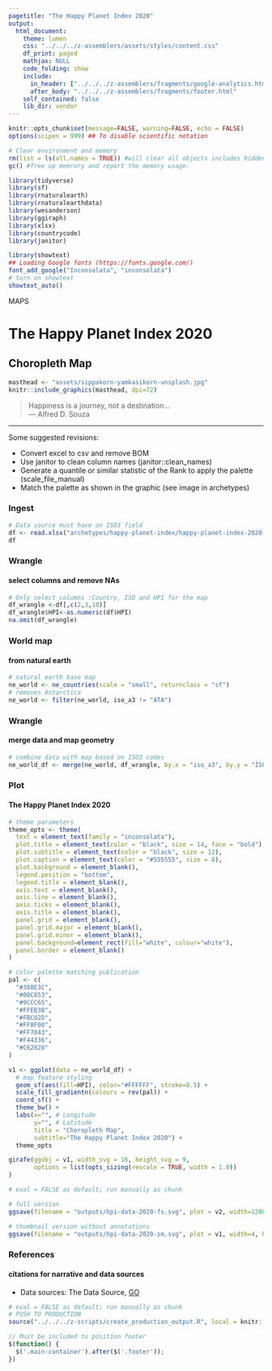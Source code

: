 ```yaml
---
pagetitle: "The Happy Planet Index 2020"
output: 
  html_document:
    theme: lumen
    css: "../../../z-assemblers/assets/styles/content.css"
    df_print: paged
    mathjax: NULL
    code_folding: show
    include:
      in_header: ["../../../z-assemblers/fragments/google-analytics.html", "../../../z-assemblers/fragments/header.html"]
      after_body: "../../../z-assemblers/fragments/footer.html"
    self_contained: false
    lib_dir: vendor
---
```


```r

knitr::opts_chunk$set(message=FALSE, warning=FALSE, echo = FALSE)
options(scipen = 999) ## To disable scientific notation

# Clear environment and memory
rm(list = ls(all.names = TRUE)) #will clear all objects includes hidden objects.
gc() #free up memrory and report the memory usage.

library(tidyverse)
library(sf)
library(rnaturalearth)
library(rnaturalearthdata)
library(wesanderson)
library(ggiraph)
library(xlsx)
library(countrycode)
library(janitor)

library(showtext)
## Loading Google fonts (https://fonts.google.com/)
font_add_google("Inconsolata", "inconsolata")
# turn on showtext
showtext_auto()

```

<div class="activity">
MAPS  
</div>

# The Happy Planet Index 2020
## Choropleth Map

```r

masthead <- "assets/sippakorn-yamkasikorn-unsplash.jpg"
knitr::include_graphics(masthead, dpi=72)

```

> Happiness is a journey, not a destination...\
--- Alfred D. Souza\

***

Some suggested revisions:

* Convert excel to csv and remove BOM
* Use janitor to clean column names (janitor::clean_names)
* Generate a quantile or similar statistic of the Rank to apply the palette (scale_file_manual)
* Match the palette as shown in the graphic (see image in archetypes)



### Ingest


```r

# Data source must have an ISO3 field
df <- read.xlsx("archetypes/happy-planet-index/happy-planet-index-2020.xlsx", "1. All countries", rowIndex = 9:161)
df

```


### Wrangle
#### select columns and remove NAs

```r

# Only select columns :Country, ISO and HPI for the map
df_wrangle <-df[,c(2,3,10)]
df_wrangle$HPI<-as.numeric(df$HPI)
na.omit(df_wrangle)


```


### World map
#### from natural earth


```r

# natural earth base map
ne_world <- ne_countries(scale = "small", returnclass = "sf")
# removes Antarctica
ne_world <- filter(ne_world, iso_a3 != "ATA") 

```


### Wrangle
#### merge data and map geometry


```r

# combine data with map based on ISO3 codes
ne_world_df <- merge(ne_world, df_wrangle, by.x = "iso_a3", by.y = "ISO", all = TRUE)

```



### Plot
#### The Happy Planet Index 2020


```r

# theme parameters
theme_opts <- theme(
  text = element_text(family = "inconsolata"), 
  plot.title = element_text(color = "black", size = 14, face = "bold"),
  plot.subtitle = element_text(color = "black", size = 12),
  plot.caption = element_text(color = "#555555", size = 8),
  plot.background = element_blank(),
  legend.position = "bottom",
  legend.title = element_blank(),
  axis.text = element_blank(),
  axis.line = element_blank(),
  axis.ticks = element_blank(),
  axis.title = element_blank(),
  panel.grid = element_blank(),
  panel.grid.major = element_blank(),
  panel.grid.minor = element_blank(),
  panel.background=element_rect(fill="white", colour="white"),
  panel.border = element_blank()
)

# color palette matching publication
pal <- c(
  "#388E3C",
  "#00C853",
  "#9CCC65",
  "#FFEB3B",
  "#FBC02D",
  "#FF8F00",
  "#FF7043",
  "#F44336",
  "#C62828"
)

v1 <- ggplot(data = ne_world_df) +
  # map feature styling
  geom_sf(aes(fill=HPI), color="#FFFFFF", stroke=0.5) +
  scale_fill_gradientn(colours = rev(pal)) + 
  coord_sf() +
  theme_bw() +
  labs(x="", # Longitude
       y="", # Latitude
       title = "Choropleth Map", 
       subtitle="The Happy Planet Index 2020") +
  theme_opts

girafe(ggobj = v1, width_svg = 16, height_svg = 9,
       options = list(opts_sizing(rescale = TRUE, width = 1.0))
)

```



```r

# eval = FALSE as default; run manually as chunk

# full version
ggsave(filename = "outputs/hpi-data-2020-fs.svg", plot = v2, width=1280/72, height=720/72)

# thumbnail version without annotations
ggsave(filename = "outputs/hpi-data-2020-sm.svg", plot = v1, width=4, height=2.25)

```


### References
#### citations for narrative and data sources

* Data sources: The Data Source,  [GO](https://happyplanetindex.org/countries/){target="_blank"}


```r

# eval = FALSE as default; run manually as chunk
# PUSH TO PRODUCTION
source("../../../z-scripts/create_production_output.R", local = knitr::knit_global())

```



```js

// Must be included to position footer
$(function() {
  $('.main-container').after($('.footer'));
})

```




